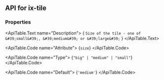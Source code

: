 
## API for ix-tile

### Properties

<ApiTable id="property-size">
  <ApiTable.PropertyHeader name="size" singleFramework="">
  </ApiTable.PropertyHeader>

  <ApiTable.Text name="Description">
    { `Size of the tile - one of &#39;small&#39;, &#39;medium&#39; or &#39;large&#39;` }
  </ApiTable.Text>

  <ApiTable.Code name="Attribute">
    {`size`}
  </ApiTable.Code>

  <ApiTable.Code name="Type">
   {`"big" | "medium" | "small"`}
  </ApiTable.Code>

  <ApiTable.Code name="Default">
    {`'medium'`}
  </ApiTable.Code>

</ApiTable>



